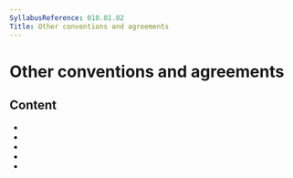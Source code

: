 ```yaml
---
SyllabusReference: 010.01.02
Title: Other conventions and agreements
---
```


# Other conventions and agreements

## Content

- <Link href="010.01.02.01" />
- <Link href="010.01.02.02" />
- <Link href="010.01.02.03" />
- <Link href="010.01.02.04" />
- <Link href="010.01.02.05" />

